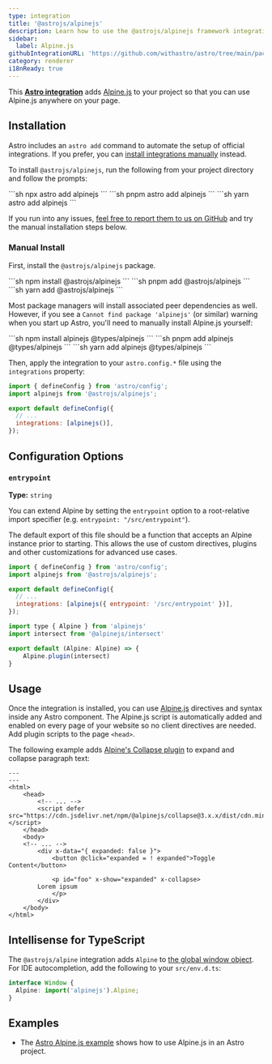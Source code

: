 ```yaml
---
type: integration
title: '@astrojs/alpinejs'
description: Learn how to use the @astrojs/alpinejs framework integration to extend component support in your Astro project.
sidebar:
  label: Alpine.js
githubIntegrationURL: 'https://github.com/withastro/astro/tree/main/packages/integrations/alpinejs/'
category: renderer
i18nReady: true
---
```


This **[Astro integration][astro-integration]** adds [Alpine.js](https://alpinejs.dev/) to your project so that you can use Alpine.js anywhere on your page.

## Installation

Astro includes an `astro add` command to automate the setup of official integrations. If you prefer, you can [install integrations manually](#manual-install) instead.

To install `@astrojs/alpinejs`, run the following from your project directory and follow the prompts:

<PackageManagerTabs>
  <Fragment slot="npm">
    ```sh
    npx astro add alpinejs
    ```
  </Fragment>
  <Fragment slot="pnpm">
    ```sh
    pnpm astro add alpinejs
    ```
  </Fragment>
  <Fragment slot="yarn">
    ```sh
    yarn astro add alpinejs
    ```
  </Fragment>
</PackageManagerTabs>

If you run into any issues, [feel free to report them to us on GitHub](https://github.com/withastro/astro/issues) and try the manual installation steps below.

### Manual Install

First, install the `@astrojs/alpinejs` package.

<PackageManagerTabs>
  <Fragment slot="npm">
    ```sh
    npm install @astrojs/alpinejs
    ```
  </Fragment>
  <Fragment slot="pnpm">
    ```sh
    pnpm add @astrojs/alpinejs
    ```
  </Fragment>
  <Fragment slot="yarn">
    ```sh
    yarn add @astrojs/alpinejs
    ```
  </Fragment>
</PackageManagerTabs>

Most package managers will install associated peer dependencies as well. However, if you see a `Cannot find package 'alpinejs'` (or similar) warning when you start up Astro, you'll need to manually install Alpine.js yourself:

<PackageManagerTabs>
  <Fragment slot="npm">
  ```sh
  npm install alpinejs @types/alpinejs
  ```
  </Fragment>
  <Fragment slot="pnpm">
  ```sh
  pnpm add alpinejs @types/alpinejs
  ```
  </Fragment>
  <Fragment slot="yarn">
  ```sh
  yarn add alpinejs @types/alpinejs
  ```
  </Fragment>
</PackageManagerTabs>

Then, apply the integration to your `astro.config.*` file using the `integrations` property:

```js ins="alpinejs()" title="astro.config.mjs" ins={2}
import { defineConfig } from 'astro/config';
import alpinejs from '@astrojs/alpinejs';

export default defineConfig({
  // ...
  integrations: [alpinejs()],
});
```

## Configuration Options

### `entrypoint`

<p>

**Type:** `string`<br />
<Since v="0.4.0" pkg="@astrojs/alpinejs" />
</p>

You can extend Alpine by setting the `entrypoint` option to a root-relative import specifier (e.g. `entrypoint: "/src/entrypoint"`).

The default export of this file should be a function that accepts an Alpine instance prior to starting. This allows the use of custom directives, plugins and other customizations for advanced use cases.

```js title="astro.config.mjs"
import { defineConfig } from 'astro/config';
import alpinejs from '@astrojs/alpinejs';

export default defineConfig({
  // ...
  integrations: [alpinejs({ entrypoint: '/src/entrypoint' })],
});
```

```js title="src/entrypoint.ts"
import type { Alpine } from 'alpinejs'
import intersect from '@alpinejs/intersect'

export default (Alpine: Alpine) => {
    Alpine.plugin(intersect)
}
```

## Usage

Once the integration is installed, you can use [Alpine.js](https://alpinejs.dev/) directives and syntax inside any Astro component. The Alpine.js script is automatically added and enabled on every page of your website so no client directives are needed. Add plugin scripts to the page `<head>`.

The following example adds [Alpine's Collapse plugin](https://alpinejs.dev/plugins/collapse) to expand and collapse paragraph text:

```astro title="src/pages/index.astro" ins={6} ins="x-collapse"
---
---
<html>
	<head>
		<!-- ... -->
		<script defer src="https://cdn.jsdelivr.net/npm/@alpinejs/collapse@3.x.x/dist/cdn.min.js"></script>
	</head>
	<body>
    <!-- ... -->
		<div x-data="{ expanded: false }">
			<button @click="expanded = ! expanded">Toggle Content</button>

			<p id="foo" x-show="expanded" x-collapse>
        Lorem ipsum
			</p>
		</div>
	</body>
</html>
```

## Intellisense for TypeScript

The `@astrojs/alpine` integration adds `Alpine` to [the global window object](/en/guides/typescript/#window-and-globalthis). For IDE autocompletion, add the following to your `src/env.d.ts`:

```ts title="src/env.d.ts"
interface Window {
  Alpine: import('alpinejs').Alpine;
}
```

## Examples

* The [Astro Alpine.js example](https://github.com/withastro/astro/tree/main/examples/framework-alpine) shows how to use Alpine.js in an Astro project.

[astro-integration]: /en/guides/integrations-guide/

[astro-ui-frameworks]: /en/guides/framework-components/#using-framework-components
